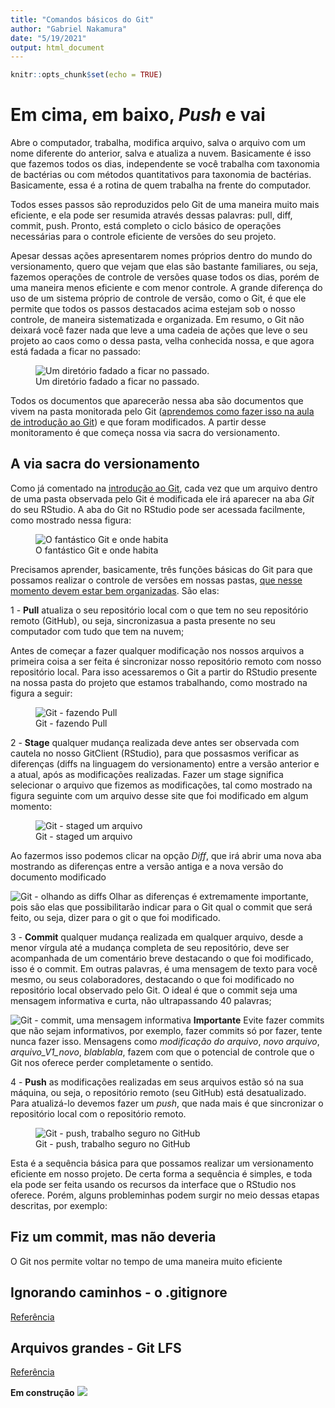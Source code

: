 ```yaml
---
title: "Comandos básicos do Git"
author: "Gabriel Nakamura"
date: "5/19/2021"
output: html_document
---
```


```r
knitr::opts_chunk$set(echo = TRUE)
```

# Em cima, em baixo, *Push* e vai

Abre o computador, trabalha, modifica arquivo, salva o arquivo com um nome diferente do anterior, salva e atualiza a nuvem. Basicamente é isso que fazemos todos os dias, independente se você trabalha com taxonomia de bactérias ou com métodos quantitativos para taxonomia de bactérias. Basicamente, essa é a rotina de quem trabalha na frente do computador. 

Todos esses passos são reproduzidos pelo Git de uma maneira muito mais eficiente, e ela pode ser resumida através dessas palavras: pull, diff, commit, push. Pronto, está completo o ciclo básico de operações necessárias para o controle eficiente de versões do seu projeto.

Apesar dessas ações apresentarem nomes próprios dentro do mundo do versionamento, quero que vejam que elas são bastante familiares, ou seja, fazemos operações de controle de versões quase todos os dias, porém de uma maneira menos eficiente e com menor controle. A grande diferença do uso de um sistema próprio de controle de versão, como o Git, é que ele permite que todos os passos destacados acima estejam sob o nosso controle, de maneira sistematizada e organizada. Em resumo, o Git não deixará você fazer nada que leve a uma cadeia de ações que leve o seu projeto ao caos como o dessa pasta, velha conhecida nossa, e que agora está fadada a ficar no passado: 

![Um diretório fadado a ficar no passado.](/Users/gabrielnakamura/OneDrive/Aulas/Disciplina_ppgEco/Curso_UFRGS_organizacao_de_dados/repo_trash.png)


Todos os documentos que aparecerão nessa aba são documentos que vivem na pasta monitorada pelo Git ([aprendemos como fazer isso na aula de introdução ao Git](https://gabrielnakamura.github.io/Curso_UFRGS_organizacao_de_dados/Intro_Git.html)) e que foram modificados. A partir desse monitoramento é que começa nossa via sacra do versionamento.

## A via sacra do versionamento

Como já comentado na [introdução ao Git](https://gabrielnakamura.github.io/Curso_UFRGS_organizacao_de_dados/Intro_Git.html), cada vez que um arquivo dentro de uma pasta observada pelo Git é modificada ele irá aparecer na aba *Git* do seu RStudio. A aba do Git no RStudio pode ser acessada facilmente, como mostrado nessa figura:

![O fantástico Git e onde habita](/Users/gabrielnakamura/OneDrive/Aulas/Disciplina_ppgEco/Curso_UFRGS_organizacao_de_dados/Git_RStudio.png)

Precisamos aprender, basicamente, três funções básicas do Git para que possamos realizar o controle de versões em nossas pastas, [que nesse momento devem estar bem organizadas](https://gabrielnakamura.github.io/Curso_UFRGS_organizacao_de_dados/Organizacao_dir_local.html). São elas:

1 - **Pull** atualiza o seu repositório local com o que tem no seu repositório remoto (GitHub), ou seja, sincronizasua a pasta presente no seu computador com tudo que tem na nuvem;

Antes de começar a fazer qualquer modificação nos nossos arquivos a primeira coisa a ser feita é sincronizar nosso repositório remoto com nosso repositório local. Para isso acessaremos o Git a partir do RStudio presente na nossa pasta do projeto que estamos trabalhando, como mostrado na figura a seguir:

![Git - fazendo Pull](/Users/gabrielnakamura/OneDrive/Aulas/Disciplina_ppgEco/Curso_UFRGS_organizacao_de_dados/Aba_Git_Pull.png)

2 - **Stage** qualquer mudança realizada deve antes ser observada com cautela no nosso GitClient (RStudio), para que possasmos verificar as diferenças (diffs na linguagem do versionamento) entre a versão anterior e a atual, após as modificações realizadas. Fazer um stage significa selecionar o arquivo que fizemos as modificações, tal como mostrado na figura seguinte com um arquivo desse site que foi modificado em algum momento:

![Git - staged um arquivo](/Users/gabrielnakamura/OneDrive/Aulas/Disciplina_ppgEco/Curso_UFRGS_organizacao_de_dados/Git_stage.png)

Ao fazermos isso podemos clicar na opção *Diff*, que irá abrir uma nova aba mostrando as diferenças entre a versão antiga e a nova versão do documento modificado

![Git - olhando as diffs](/Users/gabrielnakamura/OneDrive/Aulas/Disciplina_ppgEco/Curso_UFRGS_organizacao_de_dados/Git_diff.png)
Olhar as diferenças é extremamente importante, pois são elas que possibilitarão indicar para o Git qual o commit que será feito, ou seja, dizer para o git o que foi modificado.

3 - **Commit** qualquer mudança realizada em qualquer arquivo, desde a menor vírgula até a mudança completa de seu repositório, deve ser acompanhada de um comentário breve destacando o que foi modificado, isso é o commit. Em outras palavras, é uma mensagem de texto para você mesmo, ou seus colaboradores, destacando o que foi modificado no repositório local observado pelo Git. O ideal é que o commit seja uma mensagem informativa e curta, não ultrapassando 40 palavras;

![Git - commit, uma mensagem informativa](/Users/gabrielnakamura/OneDrive/Aulas/Disciplina_ppgEco/Curso_UFRGS_organizacao_de_dados/Git_commit.png)
**Importante** Evite fazer commits que não sejam informativos, por exemplo, fazer commits só por fazer, tente nunca fazer isso. Mensagens como *modificação do arquivo*, *novo arquivo*, *arquivo_V1_novo*, *blablabla*, fazem com que o potencial de controle que o Git nos oferece perder completamente o sentido.

4 - **Push** as modificações realizadas em seus arquivos estão só na sua máquina, ou seja, o repositório remoto (seu GitHub) está desatualizado. Para atualizá-lo devemos fazer um *push*, que nada mais é que sincronizar o repositório local com o repositório remoto.

![Git - push, trabalho seguro no GitHub](/Users/gabrielnakamura/OneDrive/Aulas/Disciplina_ppgEco/Curso_UFRGS_organizacao_de_dados/Git_pull.png)

Esta é a sequência básica para que possamos realizar um versionamento eficiente em nosso projeto. De certa forma a sequência é simples, e toda ela pode ser feita usando os recursos da interface que o RStudio nos oferece. Porém, alguns probleminhas podem surgir no meio dessas etapas descritas, por exemplo: 

## Fiz um commit, mas não deveria

O Git nos permite voltar no tempo de uma maneira muito eficiente

## Ignorando caminhos - o .gitignore

[Referência](http://git-scm.com/docs/gitignore)

## Arquivos grandes - Git LFS

[Referência](https://qifengzhou.github.io/2018/04/29/Upload%20files%20bigger%20than%2025%20MB%20to%20Github/)



**Em construção**
<img src="/Users/gabrielnakamura/OneDrive/Aulas/Disciplina_ppgEco/Curso_UFRGS_organizacao_de_dados/Figs_presentation/Em_construcao.gif">



